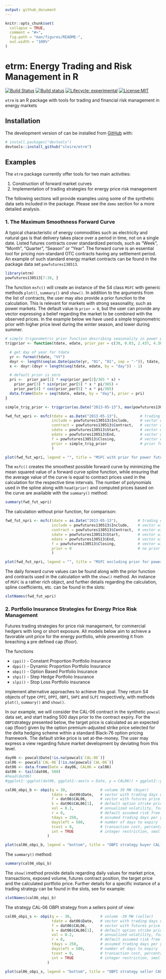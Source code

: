 ```yaml
---
output: github_document
---
```


<!-- README.md is generated from README.Rmd. Please edit that file -->

```r
knitr::opts_chunk$set(
  collapse = TRUE,
  comment = "#>",
  fig.path = "man/figures/README-",
  out.width = "100%"
)
```

# etrm: Energy Trading and Risk Management in R

<!-- badges: start -->
[![Build Status](https://travis-ci.org/sleire/etrm.svg?branch=master)](https://travis-ci.org/sleire/etrm)
[![Build status](https://ci.appveyor.com/api/projects/status/un202j6f1ga7f3uc?svg=true)](https://ci.appveyor.com/project/sleire/etrm)
[![Lifecycle: experimental](https://img.shields.io/badge/lifecycle-experimental-orange.svg)](https://www.tidyverse.org/lifecycle/#experimental)
[![License:MIT](https://img.shields.io/badge/License-MIT-yellow.svg)](https://opensource.org/licenses/MIT)
<!-- badges: end -->

`etrm` is an R package with tools for trading and financial risk management in energy markets

## Installation

The development version of can be installed from [GitHub](https://github.com/sleire/etrm) with:

``` r
# install.packages("devtools")
devtools::install_github("sleire/etrm")
```
## Examples

The `etrm` package currently offer tools for two main activities:

1. Construction of forward market curves
2. Implementation of trading strategies for energy price risk management

The following sections will provide examples using some of the synthetic data sets included in the package. Please see the `demo` section for a more detailed analysis.

### 1. The Maximum Smoothness Forward Curve
A typical characteristic of energy commodities such as electricity and natural gas is that delivery takes place over a period in time, not on a single date. Listed futures contracts cover standardized periods, such as "Week", "Month", "Quarter", "Season" or "Year". The forward curve is an essential tool for pricing non-standard OTC contracts having any settlement period. An example of such standard energy market contracts can be found in the package data set `powfutures130513`.


```r
library(etrm)
powfutures130513[7:38, ]
```

The function `msfc()` will create an instance of the S4 class `MSFC` with generic methods `plot()`, `summary()` and `show()`.
In addition to the arguments from the list of contracts, the user may also provide a prior function to the calculation. This is relevant for markets with strong seasonality, such as power markets. The default value is `prior = 0`, but the user can provide any vector expressing a belief regarding the market to be combined with the observed prices. In the example below we have used a simple trigonometric prior with higher price level during the winter season, and lower during summer.

```r
# simple trigonometric prior function describing seasonality in power prices
trigprior <- function(tdate, edate, prior_par = c(30, 0.03, 2.437, 4.366, 2)){

  # get day of year for tdate
  yr <- format(tdate, "%Y")
  doyr <- length(seq(as.Date(paste(yr, "01", "01", sep = "-")), tdate, by = "day"))
  x <- doyr:(doyr + length(seq(tdate, edate, by = "day")) - 1)

  # default prior is zero
  pri <-  prior_par[1] * exp(prior_par[2]/365 * x) +
    prior_par[3] * sin(prior_par[5] * x * pi/365) +
    prior_par[4] * cos(prior_par[5] * x * pi/365)
  data.frame(Date = seq(tdate, edate, by = "day"), prior = pri)
}

simple_trig_prior <- trigprior(as.Date("2013-05-13"), max(powfutures130513$End))$prior
```


```r
fwd_fut_wpri <- msfc(tdate = as.Date("2013-05-13"),          # trading date
                     include = powfutures130513$Include,     # vector with TRUE/FALSE, include contract?
                     contract = powfutures130513$Contract,   # vector with contract names
                     sdate = powfutures130513$Start,         # vector with contract start dates
                     edate = powfutures130513$End,           # vector with contract end dates
                     f = powfutures130513$Closing,           # vector with contract closing prices
                     prior = simple_trig_prior               # prior function
                     )

plot(fwd_fut_wpri, legend = "", title = "MSFC with prior for power futures 2013-05-13")
```


The `msfc()` creates the smoothest possible forward curve by minimizing the mean squared value of a forward curve spline function, while ensuring that the average value of the curve is equal to contract prices used in the calculation for the respective time intervals. The number of polynomials used in the spline along with `head(prior)` and computed prices based on the curve are available with the `summary()` method:
```r
summary(fwd_fut_wpri)
```


The calculation without prior function, for comparison:
```r
fwd_fut_npri <- msfc(tdate = as.Date("2013-05-13"),         # trading date
                     include = powfutures130513$Include,    # vector with TRUE/FALSE, include contract?
                     contract = powfutures130513$Contract,  # vector with contract names
                     sdate = powfutures130513$Start,        # vector with contract start dates
                     edate = powfutures130513$End,          # vector with contract end dates
                     f = powfutures130513$Closing,          # vector with contract closing prices
                     prior = 0                              # no prior function
                     )

plot(fwd_fut_npri, legend = "", title = "MSFC excluding prior for power futures 2013-05-13")
```


The daily forward curve values can be found along with the prior function and contracts used in the calculation with the `show()` method.
An instance of `MSFC` is a rather rich object, and further details regarding the calculation, spline coefficients, etc. can be found in the slots:

```r
slotNames(fwd_fut_wpri)
```



### 2. Portfolio Insurance Strategies for Energy Price Risk Management

Futures trading strategies for price risk management, for commercial hedgers with long or short exposure. All models below aim to achieve a favorable unit price for the energy portfolio, while preventing it from breaching a pre defined cap (floor). 

The functions

- `cppi()` - Constant Proportion Portfolio Insurance   
- `dppi()` - Dynamic Proportion Portfolio Insurance   
- `obpi()` - Option Based Portfolio Insurance         
- `shpi()` - Step Hedge Portfolio Insurance            
- `slpi()` - Stop Loss Portfolio insurance             

implement alternative approaches to achieve this goal. They return S4 objects of type `CPPI`, `DPPI`, `OBPI`, `SHPI` and `SLPI` respectively, with methods `plot()`, `summary()` and `show()`.


In our example, we will consider the CAL-06 contract in the synthetic `powcal` data set, and start trading 500 days prior to the contract expiry. For the `OBPI`strategy presented below, the target price is calculated as an expected cap (floor) given by the option premium-adjusted strike price selected for the delta hedging scheme within a standard Black-76 option pricing framework. The default strike price is set at-the-money. The user may express a view regarding future market development by deviating from this level.

```r
day06 <- powcal$Date[!is.na(powcal$`CAL-06`)]
cal06 <- powcal$`CAL-06`[!is.na(powcal$`CAL-06`)]
dat06 <- data.frame(Date = day06, CAL06 = cal06)
dat06 <- tail(dat06, 500)
#head(dat06)
#ggplot2::ggplot(dat06, ggplot2::aes(x = Date, y = CAL06)) + ggplot2::geom_line(color = "#F8766D") + ggplot2::ylab("Price") + ggplot2::xlab("")
```


```r
cal06_obpi_b <- obpi(q = 30,               # volume 30 MW (buyer)
                     tdate = dat06$Date,   # vector with trading days until expiry
                     f = dat06$CAL06,      # vector with futures price
                     k = dat06$CAL06[1],   # default option strike price at-the-money
                     vol = 0.2,            # annualized volatility, for the Black-76 delta hedging
                     r = 0,                # default assumed risk free rate of interest
                     tdays = 250,          # assumed trading days per year
                     daysleft = 500,       # number of days to expiry
                     tcost = 0,            # transaction cost, percentage of daily quoted price
                     int = TRUE            # integer restriction, smallest transacted unit = 1
                   )

plot(cal06_obpi_b, legend = "bottom", title = "OBPI strategy buyer CAL-06")
```

The `summary()` method:

```r
summary(cal06_obpi_b)
```

The `show()`method provide details regarding daily values for market price, transactions, exposed volume, futures contract position, the target price and the calculated portfolio price. Further details for a specific instance of a trading strategy can be found in the slots, see for example:

```r
slotNames(cal06_obpi_b)
```


The strategy CAL-06 OBPI strategy from a sellers point of view:

```r
cal06_obpi_s <- obpi(q = - 30,             # volume -30 MW (seller)
                     tdate = dat06$Date,   # vector with trading days until expiry
                     f = dat06$CAL06,      # vector with futures price
                     k = dat06$CAL06[1],   # default option strike price at-the-money
                     vol = 0.2,            # annualized volatility, for the Black-76 delta hedging
                     r = 0,                # default assumed risk free rate of interest
                     tdays = 250,          # assumed trading days per year
                     daysleft = 500,       # number of days to expiry
                     tcost = 0,            # transaction cost, percentage of daily quoted price
                     int = TRUE            # integer restriction, smallest transacted unit = 1
                   )

plot(cal06_obpi_s, legend = "bottom", title = "OBPI strategy seller CAL-06")
```





